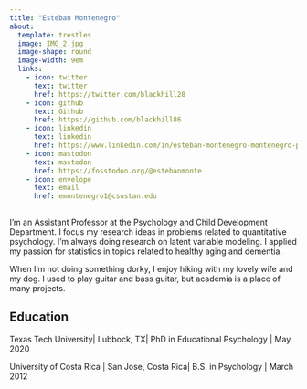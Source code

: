 ```yaml
---
title: "Esteban Montenegro"
about:
  template: trestles
  image: IMG_2.jpg
  image-shape: round
  image-width: 9em
  links:
    - icon: twitter
      text: twitter
      href: https://twitter.com/blackhill28
    - icon: github
      text: Github
      href: https://github.com/blackhill86
    - icon: linkedin
      text: linkedin
      href: https://www.linkedin.com/in/esteban-montenegro-montenegro-phd-930141143 
    - icon: mastodon
      text: mastodon
      href: https://fosstodon.org/@estebanmonte
    - icon: envelope
      text: email
      href: emontenegro1@csustan.edu
---
```


I'm an Assistant Professor at the Psychology and Child Development Department. 
I focus my research ideas in problems related to quantitative psychology. I'm always 
doing research on latent variable modeling. I applied my passion for statistics in
topics related to healthy aging and dementia. 

When I'm not doing something dorky, I enjoy hiking with my lovely wife and my dog. 
I used to play guitar and bass guitar, but academia is a place of many projects.

## Education

Texas Tech University| Lubbock, TX|
PhD in Educational Psychology | May 2020

University of Costa Rica | San Jose, Costa Rica|
B.S. in Psychology | March 2012





